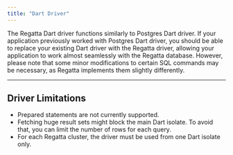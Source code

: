 ```yaml
---
title: "Dart Driver"
---
```


The Regatta Dart driver functions similarly to Postgres Dart driver. If your application previously worked with Postgres Dart driver, you should be able to replace your existing Dart driver with the Regatta driver, allowing your application to work almost seamlessly with the Regatta database. However, please note that some minor modifications to certain SQL commands may be necessary, as Regatta implements them slightly differently.

---

## Driver Limitations

- Prepared statements are not currently supported.
- Fetching huge result sets might block the main Dart isolate. To avoid that, you can limit the number of rows for each query.
- For each Regatta cluster, the driver must be used from one Dart isolate only.